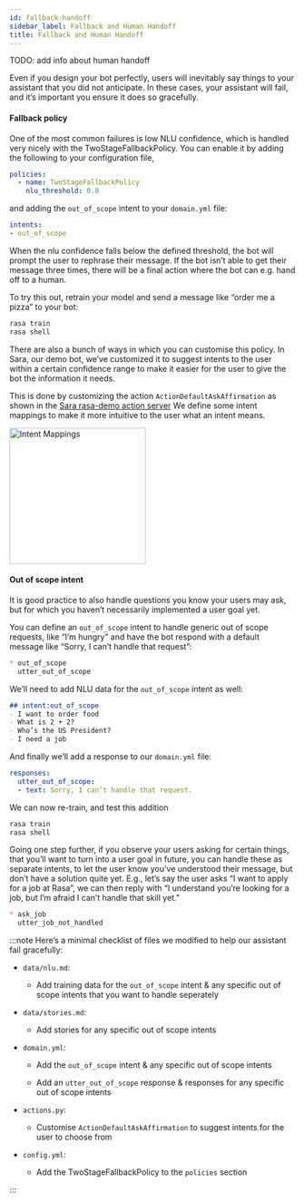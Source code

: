 ```yaml
---
id: fallback-handoff
sidebar_label: Fallback and Human Handoff
title: Fallback and Human Handoff
---
```


TODO: add info about human handoff

<a aria-hidden="true" tabIndex="-1" className="anchor enhancedAnchor" id="failing-gracefully"></a>

Even if you design your bot perfectly, users will inevitably say things to your
assistant that you did not anticipate. In these cases, your assistant will fail,
and it’s important you ensure it does so gracefully.

#### Fallback policy

One of the most common failures is low NLU confidence, which is handled very nicely with
the TwoStageFallbackPolicy. You can enable it by adding the following to your configuration file,

```yaml
policies:
  - name: TwoStageFallbackPolicy
    nlu_threshold: 0.8
```

and adding the `out_of_scope` intent to your `domain.yml` file:

```yaml
intents:
- out_of_scope
```

When the nlu confidence falls below the defined threshold, the bot will prompt the user to
rephrase their message. If the bot isn’t able to get their message three times, there
will be a final action where the bot can e.g. hand off to a human.

To try this out, retrain your model and send a message like “order me a pizza” to your bot:

```bash
rasa train
rasa shell
```

There are also a bunch of ways in which you can customise this policy. In Sara, our demo bot,
we’ve customized it to suggest intents to the user within a certain confidence range to make
it easier for the user to give the bot the information it needs.

This is done by customizing the action `ActionDefaultAskAffirmation` as shown in the
[Sara rasa-demo action server](https://github.com/RasaHQ/rasa-demo/blob/master/actions/actions.py#L443)
We define some intent mappings to make it more intuitive to the user what an intent means.



<img alt="Intent Mappings" src="../../img/intent_mappings.png" width="240" />

#### Out of scope intent

It is good practice to also handle questions you know your users may ask, but for which you haven’t necessarily implemented a user goal yet.

You can define an `out_of_scope` intent to handle generic out of scope requests, like “I’m hungry” and have
the bot respond with a default message like “Sorry, I can’t handle that request”:

```md
* out_of_scope
  utter_out_of_scope
```

We’ll need to add NLU data for the `out_of_scope` intent as well:

```md
## intent:out_of_scope
- I want to order food
- What is 2 + 2?
- Who’s the US President?
- I need a job
```

And finally we’ll add a response to our `domain.yml` file:

```yaml
responses:
  utter_out_of_scope:
  - text: Sorry, I can’t handle that request.
```

We can now re-train, and test this addition

```bash
rasa train
rasa shell
```

Going one step further, if you observe your users asking for certain things, that you’ll
want to turn into a user goal in future, you can handle these as separate intents, to let
the user know you’ve understood their message, but don’t have a solution quite yet. E.g.,
let’s say the user asks “I want to apply for a job at Rasa”, we can then reply with
“I understand you’re looking for a job, but I’m afraid I can’t handle that skill yet.”

```md
* ask_job
  utter_job_not_handled
```

:::note
Here’s a minimal checklist of files we modified to help our assistant fail gracefully:

* `data/nlu.md`:

    * Add training data for the `out_of_scope` intent & any specific out of scope intents that you want to handle seperately

* `data/stories.md`:

    * Add stories for any specific out of scope intents

* `domain.yml`:

    * Add the `out_of_scope` intent & any specific out of scope intents

    * Add an `utter_out_of_scope` response & responses for any specific out of scope intents

* `actions.py`:

    * Customise `ActionDefaultAskAffirmation` to suggest intents for the user to choose from

* `config.yml`:

    * Add the TwoStageFallbackPolicy to the `policies` section

:::
